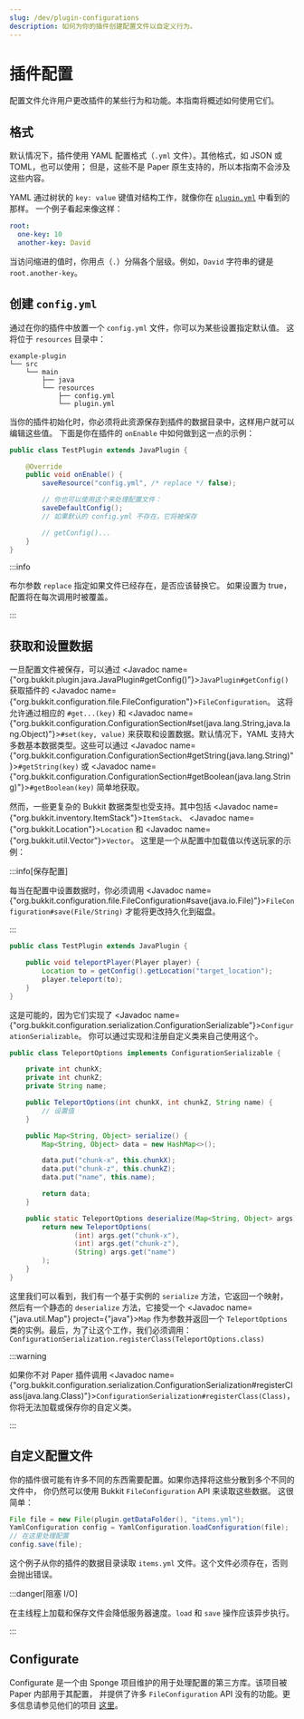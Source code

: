```yaml
---
slug: /dev/plugin-configurations
description: 如何为你的插件创建配置文件以自定义行为。
---
```


# 插件配置

配置文件允许用户更改插件的某些行为和功能。本指南将概述如何使用它们。

## 格式

默认情况下，插件使用 YAML 配置格式（`.yml` 文件）。其他格式，如 JSON 或 TOML，也可以使用；
但是，这些不是 Paper 原生支持的，所以本指南不会涉及这些内容。

YAML 通过树状的 `key: value` 键值对结构工作，就像你在 [`plugin.yml`](../getting-started/plugin-yml.mdx) 中看到的那样。
一个例子看起来像这样：

```yaml
root:
  one-key: 10
  another-key: David
```

当访问缩进的值时，你用点（`.`）分隔各个层级。例如，`David` 字符串的键是 `root.another-key`。

## 创建 `config.yml`

通过在你的插件中放置一个 `config.yml` 文件，你可以为某些设置指定默认值。
这将位于 `resources` 目录中：
```
example-plugin
└── src
    └── main
        ├── java
        └── resources
            ├── config.yml
            └── plugin.yml
```

当你的插件初始化时，你必须将此资源保存到插件的数据目录中，这样用户就可以编辑这些值。
下面是你在插件的 `onEnable` 中如何做到这一点的示例：

```java title="TestPlugin.java"
public class TestPlugin extends JavaPlugin {

    @Override
    public void onEnable() {
        saveResource("config.yml", /* replace */ false);

        // 你也可以使用这个来处理配置文件：
        saveDefaultConfig();
        // 如果默认的 config.yml 不存在，它将被保存

        // getConfig()...
    }
}
```

:::info

布尔参数 `replace` 指定如果文件已经存在，是否应该替换它。
如果设置为 true，配置将在每次调用时被覆盖。

:::

## 获取和设置数据

一旦配置文件被保存，可以通过 <Javadoc name={"org.bukkit.plugin.java.JavaPlugin#getConfig()"}>`JavaPlugin#getConfig()`</Javadoc> 
获取插件的 <Javadoc name={"org.bukkit.configuration.file.FileConfiguration"}>`FileConfiguration`</Javadoc>。
这将允许通过相应的 `#get...(key)` 和 <Javadoc name={"org.bukkit.configuration.ConfigurationSection#set(java.lang.String,java.lang.Object)"}>`#set(key, value)`</Javadoc> 
来获取和设置数据。默认情况下，YAML 支持大多数基本数据类型。这些可以通过 
<Javadoc name={"org.bukkit.configuration.ConfigurationSection#getString(java.lang.String)"}>`#getString(key)`</Javadoc> 或
<Javadoc name={"org.bukkit.configuration.ConfigurationSection#getBoolean(java.lang.String)"}>`#getBoolean(key)`</Javadoc> 简单地获取。

然而，一些更复杂的 Bukkit 数据类型也受支持。其中包括
<Javadoc name={"org.bukkit.inventory.ItemStack"}>`ItemStack`</Javadoc>、
<Javadoc name={"org.bukkit.Location"}>`Location`</Javadoc> 和 <Javadoc name={"org.bukkit.util.Vector"}>`Vector`</Javadoc>。
这里是一个从配置中加载值以传送玩家的示例：

:::info[保存配置]

每当在配置中设置数据时，你必须调用
<Javadoc name={"org.bukkit.configuration.file.FileConfiguration#save(java.io.File)"}>`FileConfiguration#save(File/String)`</Javadoc>
才能将更改持久化到磁盘。

:::

```java title="TestPlugin.java"
public class TestPlugin extends JavaPlugin {

    public void teleportPlayer(Player player) {
        Location to = getConfig().getLocation("target_location");
        player.teleport(to);
    }
}
```

这是可能的，因为它们实现了 <Javadoc name={"org.bukkit.configuration.serialization.ConfigurationSerializable"}>`ConfigurationSerializable`</Javadoc>。
你可以通过实现和注册自定义类来自己使用这个。

```java title="TeleportOptions.java"
public class TeleportOptions implements ConfigurationSerializable {

    private int chunkX;
    private int chunkZ;
    private String name;

    public TeleportOptions(int chunkX, int chunkZ, String name) {
        // 设置值
    }

    public Map<String, Object> serialize() {
        Map<String, Object> data = new HashMap<>();

        data.put("chunk-x", this.chunkX);
        data.put("chunk-z", this.chunkZ);
        data.put("name", this.name);

        return data;
    }

    public static TeleportOptions deserialize(Map<String, Object> args) {
        return new TeleportOptions(
                (int) args.get("chunk-x"),
                (int) args.get("chunk-z"),
                (String) args.get("name")
        );
    }
}
```

这里我们可以看到，我们有一个基于实例的 `serialize` 方法，它返回一个映射，然后有一个静态的 `deserialize`
方法，它接受一个 <Javadoc name={"java.util.Map"} project={"java"}>`Map`</Javadoc> 作为参数并返回一个
`TeleportOptions` 类的实例。最后，为了让这个工作，我们必须调用：
`ConfigurationSerialization.registerClass(TeleportOptions.class)`

:::warning

如果你不对 Paper 插件调用 <Javadoc name={"org.bukkit.configuration.serialization.ConfigurationSerialization#registerClass(java.lang.Class)"}>`ConfigurationSerialization#registerClass(Class)`</Javadoc>，
你将无法加载或保存你的自定义类。

:::

## 自定义配置文件

你的插件很可能有许多不同的东西需要配置。如果你选择将这些分散到多个不同的文件中，
你仍然可以使用 Bukkit `FileConfiguration` API 来读取这些数据。
这很简单：

```java
File file = new File(plugin.getDataFolder(), "items.yml");
YamlConfiguration config = YamlConfiguration.loadConfiguration(file);
// 在这里处理配置
config.save(file);
```

这个例子从你的插件的数据目录读取 `items.yml` 文件。这个文件必须存在，否则会抛出错误。

:::danger[阻塞 I/O]

在主线程上加载和保存文件会降低服务器速度。`load` 和 `save` 操作应该异步执行。

:::

## Configurate

Configurate 是一个由 Sponge 项目维护的用于处理配置的第三方库。该项目被 Paper 内部用于其配置，
并提供了许多 `FileConfiguration` API 没有的功能。更多信息请参见他们的项目
[这里](https://github.com/SpongePowered/Configurate)。
